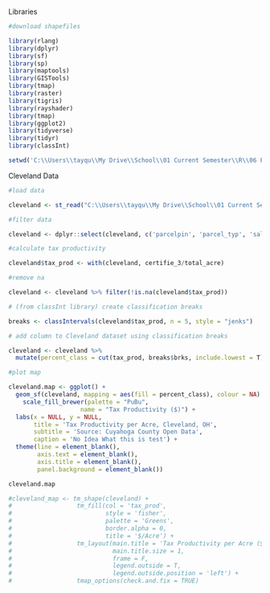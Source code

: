 Libraries
```r

#download shapefiles

library(rlang)
library(dplyr)
library(sf)
library(sp)
library(maptools)
library(GISTools)
library(tmap)
library(raster)
library(tigris)
library(rayshader)
library(tmap)
library(ggplot2)
library(tidyverse)
library(tidyr)
library(classInt)

setwd('C:\\Users\\tayqu\\My Drive\\School\\01 Current Semester\\R\\06 Final Project')

```

Cleveland Data
```r

#load data

cleveland <- st_read("C:\\Users\\tayqu\\My Drive\\School\\01 Current Semester\\R\\06 Final Project\\Combined_Parcels_-_Cleveland_Only\\Combined_Parcels_-_Cleveland_Only.shp")

#filter data

cleveland <- dplyr::select(cleveland, c('parcelpin', 'parcel_typ', 'sales_amou', 'par_street', 'par_unit', 'par_zip', 'tax_luc', 'tax_luc_de', 'ext_luc', 'ext_luc_de', 'zoning_cod', 'zoning_use', 'property_c', 'tax_distri', 'neighborho', 'tax_abatem', 'road_type', 'water', 'sewer', 'gas', 'electricit', 'certified_', 'certifie_3', 'certifie_4', 'certifie_5', 'certifie_7', 'certifie_8', 'certifie11', 'gross_cert', 'gross_ce_1', 'gross_ce_2', 'res_bldg_c', 'total_res_', 'total_re_1', 'com_bldg_c', 'total_com_', 'com_living', 'total_squa', 'total_acre', 'PARCEL_PK', 'parcel_id', 'geometry'))

#calculate tax productivity

cleveland$tax_prod <- with(cleveland, certifie_3/total_acre) 

#remove na

cleveland <- cleveland %>% filter(!is.na(cleveland$tax_prod))

# (from classInt library) create classification breaks

breaks <- classIntervals(cleveland$tax_prod, n = 5, style = "jenks")

# add column to Cleveland dataset using classification breaks

cleveland <- cleveland %>%
  mutate(percent_class = cut(tax_prod, breaks$brks, include.lowest = T))

#plot map

cleveland.map <- ggplot() +
  geom_sf(cleveland, mapping = aes(fill = percent_class), colour = NA) +
    scale_fill_brewer(palette = "PuBu",
                    name = "Tax Productivity ($)") +
  labs(x = NULL, y = NULL,
       title = 'Tax Productivity per Acre, Cleveland, OH',
       subtitle = 'Source: Cuyahoga County Open Data',
       caption = 'No Idea What this is test') +
  theme(line = element_blank(),
        axis.text = element_blank(),
        axis.title = element_blank(),
        panel.background = element_blank())

cleveland.map

#cleveland_map <- tm_shape(cleveland) +
#                  tm_fill(col = 'tax_prod',
#                          style = 'fisher',
#                          palette = 'Greens', 
#                          border.alpha = 0,
#                          title = '$/Acre') +
#                  tm_layout(main.title = 'Tax Productivity per Acre ($)',
#                            main.title.size = 1,
#                            frame = F,
#                            legend.outside = T,
#                            legend.outside.position = 'left') +
#                  tmap_options(check.and.fix = TRUE)
```
